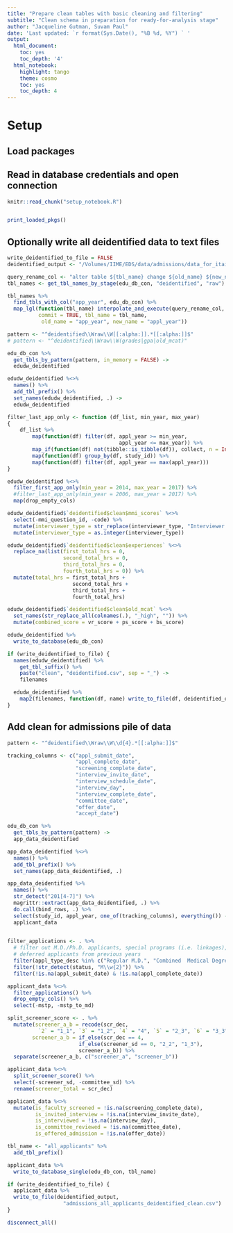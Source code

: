 ```yaml
---
title: "Prepare clean tables with basic cleaning and filtering"
subtitle: "Clean schema in preparation for ready-for-analysis stage"
author: "Jacqueline Gutman, Suvam Paul"
date: 'Last updated: `r format(Sys.Date(), "%B %d, %Y") ` '
output:
  html_document:
    toc: yes
    toc_depth: '4'
  html_notebook:
    highlight: tango
    theme: cosmo
    toc: yes
    toc_depth: 4
---
```


# Setup
## Load packages
## Read in database credentials and open connection

```r
knitr::read_chunk("setup_notebook.R")
```

```r
```

```r
print_loaded_pkgs()
```

## Optionally write all deidentified data to text files

```r
write_deidentified_to_file = FALSE
deidentified_output <- "/Volumes/IIME/EDS/data/admissions/data_for_itai/"
```

```r
query_rename_col <- "alter table ${tbl_name} change ${old_name} ${new_name} DOUBLE;"
tbl_names <- get_tbl_names_by_stage(edu_db_con, "deidentified", "raw")

tbl_names %>%
  find_tbls_with_col("app_year", edu_db_con) %>%
  map_lgl(function(tbl_name) interpolate_and_execute(query_rename_col, edu_db_con,
          commit = TRUE, tbl_name = tbl_name,                               
           old_name = "app_year", new_name = "appl_year"))
```

```r
pattern <- "^deidentified\\Wraw\\W[[:alpha:]].*[[:alpha:]]$"
# pattern <- "^deidentified\\Wraw\\W(grades|gpa|old_mcat)"

edu_db_con %>%
  get_tbls_by_pattern(pattern, in_memory = FALSE) -> 
  edudw_deidentified

edudw_deidentified %<>%
  names() %>%
  add_tbl_prefix() %>%
  set_names(edudw_deidentified, .) ->
  edudw_deidentified
```

```r
filter_last_app_only <- function (df_list, min_year, max_year) 
{
    df_list %>% 
        map(function(df) filter(df, appl_year >= min_year, 
                                    appl_year <= max_year)) %>% 
        map_if(function(df) not(tibble::is_tibble(df)), collect, n = Inf) %>% 
        map(function(df) group_by(df, study_id)) %>% 
        map(function(df) filter(df, appl_year == max(appl_year)))
}
```


```r
edudw_deidentified %<>%
  filter_first_app_only(min_year = 2014, max_year = 2017) %>%
  #filter_last_app_only(min_year = 2006, max_year = 2017) %>% 
  map(drop_empty_cols)
```

```r
edudw_deidentified$`deidentified$clean$mmi_scores` %<>%
  select(-mmi_question_id, -code) %>%
  mutate(interviewer_type = str_replace(interviewer_type, "Interviewer ", "")) %>%
  mutate(interviewer_type = as.integer(interviewer_type))
```

```r
edudw_deidentified$`deidentified$clean$experiences` %<>%
  replace_na(list(first_total_hrs = 0,
                  second_total_hrs = 0,
                  third_total_hrs = 0,
                  fourth_total_hrs = 0)) %>%
  mutate(total_hrs = first_total_hrs + 
                     second_total_hrs +
                     third_total_hrs + 
                     fourth_total_hrs)
```

```r
edudw_deidentified$`deidentified$clean$old_mcat` %<>%
  set_names(str_replace_all(colnames(.), "_high", "")) %>%
  mutate(combined_score = vr_score + ps_score + bs_score)
```

```r
edudw_deidentified %>%
  write_to_database(edu_db_con)
```

```r
if (write_deidentified_to_file) {
  names(edudw_deidentified) %>%
    get_tbl_suffix() %>%
    paste("clean", "deidentified.csv", sep = "_") ->
    filenames

  edudw_deidentified %>%
    map2(filenames, function(df, name) write_to_file(df, deidentified_output, name))
}
```

## Add clean for admissions pile of data

```r
pattern <- "^deidentified\\Wraw\\W\\d{4}.*[[:alpha:]]$"

tracking_columns <- c("appl_submit_date",
                      "appl_complete_date",
                      "screening_complete_date",
                      "interview_invite_date",
                      "interview_schedule_date",
                      "interview_day",
                      "interview_complete_date",
                      "committee_date",
                      "offer_date",
                      "accept_date")
```

```r
edu_db_con %>%
  get_tbls_by_pattern(pattern) -> 
  app_data_deidentified

app_data_deidentified %<>%
  names() %>%
  add_tbl_prefix() %>%
  set_names(app_data_deidentified, .)
```

```r
app_data_deidentified %>% 
  names() %>% 
  str_detect("201[4-7]") %>%
  magrittr::extract(app_data_deidentified, .) %>%
  do.call(bind_rows, .) %>%
  select(study_id, appl_year, one_of(tracking_columns), everything()) ->
  applicant_data
  
```

```r
filter_applications <- . %>%
  # filter out M.D./Ph.D. applicants, special programs (i.e. linkages), and 
  # deferred applicants from previous years
  filter(appl_type_desc %in% c("Regular M.D.", "Combined  Medical Degree/Graduate")) %>%
  filter(!str_detect(status, "M\\w{2}")) %>%
  filter(!is.na(appl_submit_date) & !is.na(appl_complete_date))

applicant_data %<>% 
  filter_applications() %>% 
  drop_empty_cols() %>%
  select(-mstp, -mstp_to_md)
```

```r
split_screener_score <- . %>% 
  mutate(screener_a_b = recode(scr_dec, 
          `2` = "1_1", `3` = "1_2", `4` = "4", `5` = "2_3", `6` = "3_3"),
        screener_a_b = if_else(scr_dec == 4, 
                       if_else(screener_sd == 0, "2_2", "1_3"), 
                       screener_a_b)) %>%
  separate(screener_a_b, c("screener_a", "screener_b"))

applicant_data %<>%
  split_screener_score() %>%
  select(-screener_sd, -committee_sd) %>%
  rename(screener_total = scr_dec)
```

```r
applicant_data %<>%
  mutate(is_faculty_screened = !is.na(screening_complete_date),
         is_invited_interview = !is.na(interview_invite_date),
         is_interviewed = !is.na(interview_day),
         is_committee_reviewed = !is.na(committee_date),
         is_offered_admission = !is.na(offer_date))
```

```r
tbl_name <- "all_applicants" %>%
  add_tbl_prefix()

applicant_data %>%
  write_to_database_single(edu_db_con, tbl_name)
```

```r
if (write_deidentified_to_file) {
  applicant_data %>%
  write_to_file(deidentified_output, 
                  "admissions_all_applicants_deidentified_clean.csv")
}
```

```r
disconnect_all()
```
